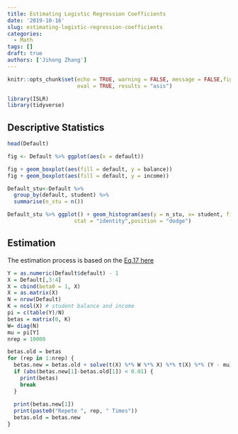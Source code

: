 ```yaml
---
title: Estimating Logistic Regression Coefficients
date: '2019-10-16'
slug: estimating-logistic-regression-coefficients
categories:
  - Math
tags: []
draft: true
authors: ['Jihong Zhang']
---
```


```r
knitr::opts_chunk$set(echo = TRUE, warning = FALSE, message = FALSE,fig.align = "default", 
                      eval = TRUE, results = "asis")
```

```r
library(ISLR)
library(tidyverse)
```

## Descriptive Statistics

```r
head(Default)
```

```r
fig <- Default %>% ggplot(aes(x = default))

fig + geom_boxplot(aes(fill = default, y = balance))
fig + geom_boxplot(aes(fill = default, y = income))

Default_stu<-Default %>% 
  group_by(default, student) %>% 
  summarise(n_stu = n())

Default_stu %>% ggplot() + geom_histogram(aes(y = n_stu, x= student, fill = default), data = Default_stu, 
                     stat = "identity",position = "dodge")

```

## Estimation

The estimation process is based on the [Eq.17 here](https://czep.net/stat/mlelr.pdf)

```r
Y = as.numeric(Default$default) - 1
X = Default[,3:4]
X = cbind(beta0 = 1, X)
X = as.matrix(X)
N = nrow(Default)
K = ncol(X) # student balance and income
pi = c(table(Y)/N)
betas = matrix(0, K)
W= diag(N)
mu = pi[Y]
nrep = 10000

betas.old = betas
for (rep in 1:nrep) {
  betas.new = betas.old + solve(t(X) %*% W %*% X) %*% t(X) %*% (Y - mu)
  if (abs(betas.new[1]-betas.old[1]) < 0.01) {
    print(betas)
    break
  }
  
  print(betas.new[1])
  print(paste0("Repete ", rep, " Times"))
  betas.old = betas.new
}

```
